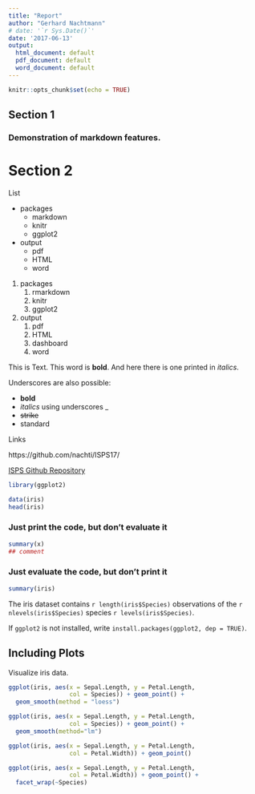 ```yaml
---
title: "Report"
author: "Gerhard Nachtmann"
# date: '`r Sys.Date()`'
date: '2017-06-13'
output:
  html_document: default
  pdf_document: default
  word_document: default
---
```


```r
knitr::opts_chunk$set(echo = TRUE)
```

## Section 1

### Demonstration of markdown features.

Section 2
=========

List

+ packages
    + markdown
    + knitr
    + ggplot2
+ output
    + pdf
    + HTML
    + word

1. packages
    1. rmarkdown
    1. knitr
    1. ggplot2
3. output
    1. pdf
    2. HTML
    3. dashboard
    2. word

This is Text. This word is **bold**. And here there is one printed in *italics*.

Underscores are also possible:

* __bold__
* _italics_ using underscores \_
* ~~strike~~
* standard

Links

https://github.com/nachti/ISPS17/

[ISPS Github Repository](https://github.com/nachti/ISPS17/)

```r
library(ggplot2)
```


```r
data(iris)
head(iris)
```

### Just print the code, but don't evaluate it

```r
summary(x)
## comment
```

### Just evaluate the code, but don't print it

```r
summary(iris)
```

The iris dataset contains `r length(iris$Species)` observations of the `r nlevels(iris$Species)` species `r levels(iris$Species)`.

If `ggplot2` is not installed, write `install.packages(ggplot2, dep = TRUE)`.


## Including Plots

Visualize iris data.

```r
ggplot(iris, aes(x = Sepal.Length, y = Petal.Length,
                 col = Species)) + geom_point() +
  geom_smooth(method = "loess")
```

```r
ggplot(iris, aes(x = Sepal.Length, y = Petal.Length,
                 col = Species)) + geom_point() + 
  geom_smooth(method="lm")
```

```r
ggplot(iris, aes(x = Sepal.Length, y = Petal.Length,
                 col = Petal.Width)) + geom_point()
```

```r
ggplot(iris, aes(x = Sepal.Length, y = Petal.Length,
                 col = Petal.Width)) + geom_point() + 
  facet_wrap(~Species)
```

